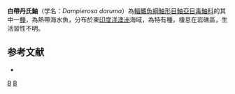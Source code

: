 {{Speciesbox 
| taxon = Dampierosa daruma
| status = NE
| status_system = IUCN3.1
| authority = [[Whitley|Whitley]], 1932
| synonyms = *''Erosa daruma'' <small>Whitley, 1932</small>
}}
'''白帶丹氏鮋'''（学名：''Dampierosa daruma''）為[[輻鰭魚綱|輻鰭魚綱]][[鮋形目|鮋形目]][[鮋亞目|鮋亞目]][[毒鮋科|毒鮋科]]的其中一[[種|種]]，為熱帶海水魚，分布於東[[印度洋|印度洋]][[澳洲|澳洲]]海域，為特有種，棲息在岩礁區，生活習性不明。

==参考文献==
*{{FishBase_species|genus=Dampierosa|species=daruma|year=2014|month=5}}

{{Taxonbar|from=Q2583967}}

[[Category:丹氏鮋屬|B]]
[[Category:1932年描述的鱼类|B]]